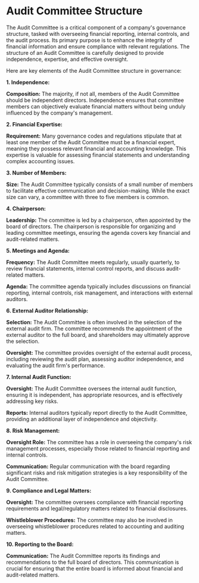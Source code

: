 # Audit Committee Structure

The Audit Committee is a critical component of a company's governance structure, tasked with overseeing financial reporting, internal controls, and the audit process. Its primary purpose is to enhance the integrity of financial information and ensure compliance with relevant regulations. The structure of an Audit Committee is carefully designed to provide independence, expertise, and effective oversight. 

Here are key elements of the Audit Committee structure in governance:

**1. Independence:**

**Composition:** The majority, if not all, members of the Audit Committee should be independent directors. Independence ensures that committee members can objectively evaluate financial matters without being unduly influenced by the company's management.

**2. Financial Expertise:**

**Requirement:** Many governance codes and regulations stipulate that at least one member of the Audit Committee must be a financial expert, meaning they possess relevant financial and accounting knowledge. This expertise is valuable for assessing financial statements and understanding complex accounting issues.

**3. Number of Members:**

**Size:** The Audit Committee typically consists of a small number of members to facilitate effective communication and decision-making. While the exact size can vary, a committee with three to five members is common.

**4. Chairperson:**

**Leadership:** The committee is led by a chairperson, often appointed by the board of directors. The chairperson is responsible for organizing and leading committee meetings, ensuring the agenda covers key financial and audit-related matters.

**5. Meetings and Agenda:**

**Frequency:** The Audit Committee meets regularly, usually quarterly, to review financial statements, internal control reports, and discuss audit-related matters.

**Agenda:** The committee agenda typically includes discussions on financial reporting, internal controls, risk management, and interactions with external auditors.

**6. External Auditor Relationship:**

**Selection:** The Audit Committee is often involved in the selection of the external audit firm. The committee recommends the appointment of the external auditor to the full board, and shareholders may ultimately approve the selection.

**Oversight:** The committee provides oversight of the external audit process, including reviewing the audit plan, assessing auditor independence, and evaluating the audit firm's performance.

**7. Internal Audit Function:**

**Oversight:** The Audit Committee oversees the internal audit function, ensuring it is independent, has appropriate resources, and is effectively addressing key risks.

**Reports:** Internal auditors typically report directly to the Audit Committee, providing an additional layer of independence and objectivity.

**8. Risk Management:**

**Oversight Role:** The committee has a role in overseeing the company's risk management processes, especially those related to financial reporting and internal controls.

**Communication:** Regular communication with the board regarding significant risks and risk mitigation strategies is a key responsibility of the Audit Committee.

**9. Compliance and Legal Matters:**

**Oversight:** The committee oversees compliance with financial reporting requirements and legal/regulatory matters related to financial disclosures.

**Whistleblower Procedures:** The committee may also be involved in overseeing whistleblower procedures related to accounting and auditing matters.

**10. Reporting to the Board:**

**Communication:** The Audit Committee reports its findings and recommendations to the full board of directors. This communication is crucial for ensuring that the entire board is informed about financial and audit-related matters.
